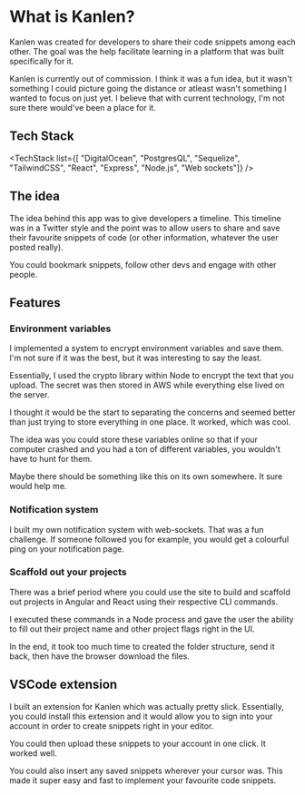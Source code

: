 # What is Kanlen?


Kanlen was created for developers to share their code snippets among each other. The goal was the help facilitate learning in a platform that was built specifically for it.

Kanlen is currently out of commission. I think it was a fun idea, but it wasn't something I could picture going the distance or atleast wasn't something I wanted to focus on just yet. I believe that with current technology, I'm not sure there would've been a place for it.

## Tech Stack

<TechStack list={[
"DigitalOcean",
"PostgresQL",
"Sequelize",
"TailwindCSS",
"React",
"Express",
"Node.js",
"Web sockets"]} />

## The idea

The idea behind this app was to give developers a timeline. This timeline was in a Twitter style and the point was to allow users to share and save their favourite snippets of code (or other information, whatever the user posted really).

You could bookmark snippets, follow other devs and engage with other people. 

## Features

### Environment variables

I implemented a system to encrypt environment variables and save them. I'm not sure if it was the best, but it was interesting to say the least.

Essentially, I used the crypto library within Node to encrypt the text that you upload. The secret was then stored in AWS while everything else lived on the server.

I thought it would be the start to separating the concerns and seemed better than just trying to store everything in one place. It worked, which was cool.

The idea was you could store these variables online so that if your computer crashed and you had a ton of different variables, you wouldn't have to hunt for them.

Maybe there should be something like this on its own somewhere. It sure would help me.

### Notification system

I built my own notification system with web-sockets. That was a fun challenge. If someone followed you for example, you would get a colourful ping on your notification page.

### Scaffold out your projects

There was a brief period where you could use the site to build and scaffold out projects in Angular and React using their respective CLI commands.

I executed these commands in a Node process and gave the user the ability to fill out their project name and other project flags right in the UI.

In the end, it took too much time to created the folder structure, send it back, then have the browser download the files.

## VSCode extension

I built an extension for Kanlen which was actually pretty slick. Essentially, you could install this extension and it would allow you to sign into your account in order to create snippets right in your editor.

You could then upload these snippets to your account in one click. It worked well.

You could also insert any saved snippets wherever your cursor was. This made it super easy and fast to implement your favourite code snippets.